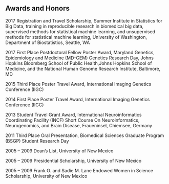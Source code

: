 
###

## Awards and Honors
2017	    Registration and Travel Scholarship, Summer Institute in Statistics for Big Data, training in reproducible research in biomedical big data, supervised methods for                 statistical machine learning, and unsupervised methods for statistical machine learning, University of Washington, Department of Biostatistics, Seattle, WA

2017	    First Place Postdoctoral Fellow Poster Award, Maryland Genetics, Epidemiology and Medicine (MD-GEM) Genetics Research Day, Johns Hopkins Bloomberg School of Public                Health,Johns Hopkins School of Medicine, and the National Human Genome Research Institute, Baltimore, MD

2015	    Third Place Poster Travel Award, International Imaging Genetics Conference (IIGC) 

2014	    First Place Poster Travel Award, International Imaging Genetics Conference (IIGC) 

2013	    Student Travel Grant Award, International Neuroinformatics Coordinating Facility (INCF) Short Course On Neuroinformatics, Neurogenomics, and Brain Disease,                        Fraueninsel, Chiemsee, Germany

2011	    Third Place Oral Presentation, Biomedical Sciences Graduate Program (BSGP) Student Research Day 

2005 – 2009	Dean’s List, University of New Mexico

2005 – 2009	Presidential Scholarship, University of New Mexico

2005 – 2009	Frank O. and Sadie M. Lane Endowed Women in Science Scholarship, University of New Mexico
